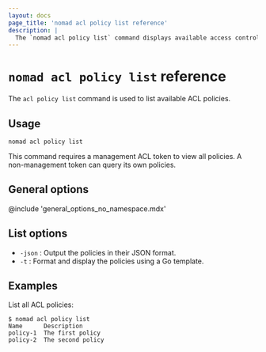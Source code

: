 ```yaml
---
layout: docs
page_title: 'nomad acl policy list reference'
description: |
  The `nomad acl policy list` command displays available access control list (ACL) policies.
---
```


# `nomad acl policy list` reference

The `acl policy list` command is used to list available ACL policies.

## Usage

```plaintext
nomad acl policy list
```

This command requires a management ACL token to view all policies. A
non-management token can query its own policies.

## General options

@include 'general_options_no_namespace.mdx'

## List options

- `-json` : Output the policies in their JSON format.
- `-t` : Format and display the policies using a Go template.

## Examples

List all ACL policies:

```shell-session
$ nomad acl policy list
Name      Description
policy-1  The first policy
policy-2  The second policy
```

